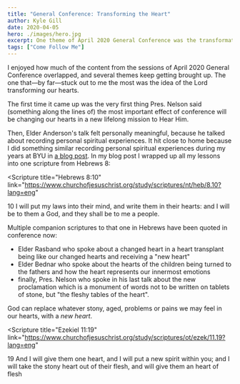 ```yaml
---
title: "General Conference: Transforming the Heart"
author: Kyle Gill
date: 2020-04-05
hero: ./images/hero.jpg
excerpt: One theme of April 2020 General Conference was the transformation of the heart, and a transformation of life
tags: ["Come Follow Me"]
---
```


I enjoyed how much of the content from the sessions of April 2020 General Conference overlapped, and several themes keep getting brought up. The one that—by far—stuck out to me the most was the idea of the Lord transforming our hearts.

The first time it came up was the very first thing Pres. Nelson said (something along the lines of) the most important effect of conference will be changing our hearts in a new lifelong mission to Hear Him.

Then, Elder Anderson's talk felt personally meaningful, because he talked about recording personal spiritual experiences. It hit close to home because I did something similar recording personal spiritual experiences during my years at BYU in [a blog post](https://kylegill.com/blog/2020-03-16-a-farewell-address/). In my blog post I wrapped up all my lessons into one scripture from Hebrews 8:

<Scripture
  title="Hebrews 8:10"
  link="https://www.churchofjesuschrist.org/study/scriptures/nt/heb/8.10?lang=eng"
>
  10 I will put my laws into their mind, and write them in their hearts: and I
  will be to them a God, and they shall be to me a people.
</Scripture>

Multiple companion scriptures to that one in Hebrews have been quoted in conference now:

- Elder Rasband who spoke about a changed heart in a heart transplant being like our changed hearts and receiving a "new heart"
- Elder Bednar who spoke about the hearts of the children being turned to the fathers and how the heart represents our innermost emotions
- finally, Pres. Nelson who spoke in his last talk about the new proclamation which is a monument of words not to be written on tablets of stone, but "the fleshy tables of the heart".

God can replace whatever stony, aged, problems or pains we may feel in our hearts, with a _new heart_.

<Scripture
  title="Ezekiel 11:19"
  link="https://www.churchofjesuschrist.org/study/scriptures/ot/ezek/11.19?lang=eng"
>
  19 And I will give them one heart, and I will put a new spirit within you; and
  I will take the stony heart out of their flesh, and will give them an heart of
  flesh
</Scripture>
